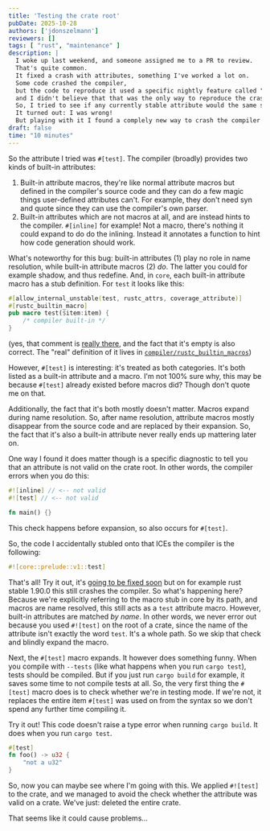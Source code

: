 ```yaml
---
title: 'Testing the crate root'
pubDate: 2025-10-28
authors: ['jdonszelmann']
reviewers: []
tags: [ "rust", "maintenance" ]
description: |
  I woke up last weekend, and someone assigned me to a PR to review.
  That's quite common.
  It fixed a crash with attributes, something I've worked a lot on.
  Some code crashed the compiler,
  but the code to reproduce it used a specific nightly feature called "contract attributes",
  and I didn't believe that that was the only way to reproduce the crash.
  So, I tried to see if any currently stable attribute would the same so the reproducer was more general.
  It turned out: I was wrong!
  But playing with it I found a complely new way to crash the compiler in a single line of code.
draft: false
time: "10 minutes"
---
```


So the attribute I tried was `#[test]`.
The compiler (broadly) provides two kinds of built-in attributes:

1. Built-in attribute macros, they're like normal attribute macros but defined in the compiler's source code and they can do a few magic things user-defined attributes can't. For example, they don't need syn and quote since they can use the compiler's own parser.
2. Built-in attributes which are not macros at all, and are instead hints to the compiler. `#[inline]` for example! Not a macro, there's nothing it could expand to do do the inlining. Instead it annotates a function to hint how code generation should work.

What's noteworthy for this bug: built-in attributes (1) play no role in name resolution,
while built-in attribute macros (2) *do*.
The latter you could for example shadow, and thus redefine.
And, in `core`, each built-in attribute macro has a stub definition.
For `test` it looks like this:

```rust
#[allow_internal_unstable(test, rustc_attrs, coverage_attribute)]
#[rustc_builtin_macro]
pub macro test($item:item) {
    /* compiler built-in */
}
```
(yes, that comment is [really there](https://github.com/rust-lang/rust/blob/bc1d7273dfbc6f8a11c0086fa35f6748a13e8d3c/library/core/src/macros/mod.rs#L1649), and the fact that it's empty is also correct. The "real" definition of it lives in [`compiler/rustc_builtin_macros`](https://github.com/rust-lang/rust/blob/bc1d7273dfbc6f8a11c0086fa35f6748a13e8d3c/compiler/rustc_builtin_macros/src/lib.rs#L124))

However, `#[test]` is interesting: it's treated as both categories.
It's both listed as a built-in attribute and a macro.
I'm not 100% sure why, this may be because `#[test]` already existed before macros did?
Though don't quote me on that.

Additionally, the fact that it's both mostly doesn't matter.
Macros expand during name resolution.
So, after name resolution,
attribute macros mostly disappear from the source code and are replaced by their expansion.
So, the fact that it's also a built-in attribute never really ends up mattering later on.

One way I found it does matter though is a specific diagnostic to tell you that an attribute is not valid on the crate root. In other words, the compiler errors when you do this:

```rust
#![inline] // <-- not valid
#![test] // <-- not valid

fn main() {}
```

This check happens before expansion, so also occurs for `#[test]`.

So, the code I accidentally stubled onto that ICEs the compiler is the following:

```rust
#![core::prelude::v1::test]
```

That's all!
Try it out,
it's [going to be fixed soon](https://github.com/rust-lang/rust/pull/147841) but on for example rust stable 1.90.0 this still crashes the compiler.
So what's happening here?
Because we're explicitly referring to the macro stub in core by its path,
and macros are name resolved, this still acts as a `test` attribute macro.
However, built-in attributes are matched *by name*.
In other words, we never error out because you used `#![test]` on the root of a crate,
since the name of the attribute isn't exactly the word `test`.
It's a whole path.
So we skip that check and blindly expand the macro.

Next, the `#[test]` macro expands.
It however does something funny.
When you compile with `--tests` (like what happens when you run `cargo test`),
tests should be compiled.
But if you just run `cargo build` for example,
it saves some time to not compile tests at all.
So, the very first thing the `#[test]` macro does is to check whether we're in testing mode.
If we're not, it replaces the entire item `#[test]` was used on from the syntax so we don't spend any further time compiling it.

Try it out! This code doesn't raise a type error when running `cargo build`.
It does when you run `cargo test`.

```rust
#[test]
fn foo() -> u32 {
    "not a u32"
}
```

So, now you can maybe see where I'm going with this.
We applied `#![test]` to the crate,
and we managed to avoid the check whether the attribute was valid on a crate.
We've just: deleted the entire crate.

That seems like it could cause problems...
